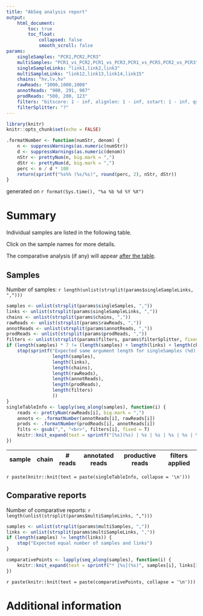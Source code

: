 ```yaml
---
title: "AbSeq analysis report"
output:
    html_document:
        toc: true
        toc_float:
            collapsed: false
            smooth_scroll: false
params:
    singleSamples: "PCR1,PCR2,PCR3"
    multiSamples: "PCR1_vs_PCR2,PCR1_vs_PCR3,PCR1_vs_PCR5,PCR2_vs_PCR3"
    singleSampleLinks: "link1,link2,link3"
    multiSampleLinks: "link12,link13,link14,link15"
    chains: "hv,lv,hv"
    rawReads: "1000,1000,1000"
    annotReads: "900, 291, 987"
    prodReads: "500, 200, 123"
    filters: "bitscore: 1 - inf, alignlen: 1 - inf, sstart: 1 - inf, qstart: 1 - inf ? bitscore: 1 - inf, alignlen: 1 - inf, sstart: 1 - inf, qstart: 1 - inf ? bitscore: 1 - inf, alignlen: 1 - inf, sstart: 1 - inf, qstart: 1 - inf "
    filterSplitter: "?"
---
```


```r
library(knitr)
knitr::opts_chunk$set(echo = FALSE)

.formatNumber <- function(numStr, denom) {
    n <- suppressWarnings(as.numeric(numStr))
    d <- suppressWarnings(as.numeric(denom))
    nStr <- prettyNum(n, big.mark = ",")
    dStr <- prettyNum(d, big.mark = ",")
    perc <- n / d * 100
    return(sprintf("%s%% (%s/%s)", round(perc, 2), nStr, dStr))
}
```

generated on `r format(Sys.time(), "%a %b %d %Y %X")`

<!-- number of samples:, indv, comp -->
# Summary

Individual samples are listed in the following table.

Click on the sample names for more details.

The comparative analysis (if any) will appear [after the table](#comparative-reports).

## Samples

Number of samples: `r length(unlist(strsplit(params$singleSampleLinks, ",")))`


```r
samples <- unlist(strsplit(params$singleSamples, ","))
links <- unlist(strsplit(params$singleSampleLinks, ","))
chains <- unlist(strsplit(params$chains, ","))
rawReads <- unlist(strsplit(params$rawReads, ","))
annotReads <- unlist(strsplit(params$annotReads, ","))
prodReads <- unlist(strsplit(params$prodReads, ","))
filters <- unlist(strsplit(params$filters, params$filterSplitter, fixed = T))
if (length(samples) * 7 != (length(samples) + length(links) + length(chains) + length(rawReads) + length(annotReads) + length(prodReads)) + length(filters)) {
    stop(sprintf("Expected same argument length for singleSamples (%d), links (%d), chains (%d), rawReads (%d), annotReads (%d), prodReads (%d) and filters (%d)",
                 length(samples),
                 length(links),
                 length(chains),
                 length(rawReads),
                 length(annotReads),
                 length(prodReads),
                 length(filters)
                 ))
}
singleTableInfo <- lapply(seq_along(samples), function(i) {
    reads <- prettyNum(rawReads[i], big.mark = ",")
    annots <- .formatNumber(annotReads[i], rawReads[i])
    prods <- .formatNumber(prodReads[i], annotReads[i])
    filts <- gsub(",", "<br>", filters[i], fixed = T)
    knitr::knit_expand(text = sprintf("[%s](%s) | %s | %s | %s | %s | %s", samples[i], links[i], chains[i], reads, annots, prods, filts))
})
```
sample | chain | # reads | annotated reads | productive reads | filters applied
-------|-------|---------|-----------------|------------------|----------------
`r paste(knitr::knit(text = paste(singleTableInfo, collapse = '\n')))`

## Comparative reports

Number of comparative reports: `r length(unlist(strsplit(params$multiSampleLinks, ",")))`

```r
samples <- unlist(strsplit(params$multiSamples, ","))
links <- unlist(strsplit(params$multiSampleLinks, ","))
if (length(samples) != length(links)) {
    stop("Expected equal number of samples and links")
}

comparativePoints <- lapply(seq_along(samples), function(i) {
    knitr::knit_expand(text = sprintf("* [%s](%s)", samples[i], links[i]))
})
```

`r paste(knitr::knit(text = paste(comparativePoints, collapse = '\n')))`

<!-- R, py version - R, py packages -->
# Additional information
